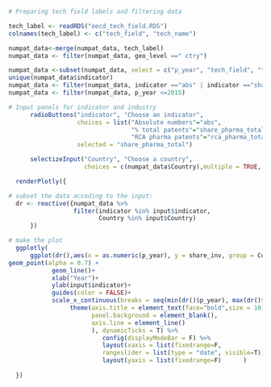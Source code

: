 ```r

# Preparing tech field labels and filtering data

tech_label <- readRDS("oecd_tech_field.RDS")
colnames(tech_label) <- c("tech_field", "tech_name")

numpat_data<-merge(numpat_data, tech_label)
numpat_data <- filter(numpat_data, geo_level ==" ctry")

numpat_data <-subset(numpat_data, select = c("p_year", "tech_field", "tech_name","ctry_code", "Country", "indicator", "share_inv"))
unique(numpat_data$indicator)
numpat_data <- filter(numpat_data, indicator =="abs" | indicator =="share_pharma_total" | indicator =="rca_pharma_total")
numpat_data <- filter(numpat_data, p_year <=2015)

# Input panels for indicator and industry
      radioButtons("indicator", "Choose an indicator",
                   choices = list("Absolute numbers"="abs",
                                  "% total patents"="share_pharma_total", 
                                  "RCA pharma patents"="rca_pharma_total"),
                   selected = "share_pharma_total")

      selectizeInput("Country", "Choose a country",
                     choices = c(numpat_data$Country),multiple = TRUE, selected = "Switzerland")

  renderPlotly({

# subset the data accoding to the input:
  dr <- reactive({numpat_data %>%
                  filter(indicator %in% input$indicator,
                         Country %in% input$Country)
      }) 

# make the plot
  ggplotly(  
      ggplot(dr(),aes(x = as.numeric(p_year), y = share_inv, group = Country, colour = Country)) +
geom_point(alpha = 0.7) +  
            geom_line()+
            xlab("Year")+
            ylab(input$indicator)+
            guides(color = FALSE)+
            scale_x_continuous(breaks = seq(min(dr()$p_year), max(dr()$p_year), by = 5)) +
                 theme(axis.title = element_text(face="bold",size = 10),
                       panel.background = element_blank(),
                       axis.line = element_line()
                       ), dynamicTicks = T) %>%
                          config(displayModeBar = F) %>%
                          layout(xaxis = list(fixedrange=F, 
                          rangeslider = list(type = "date", visible=T))) %>%
                          layout(yaxis = list(fixedrange=F)      )
    
  })

```
